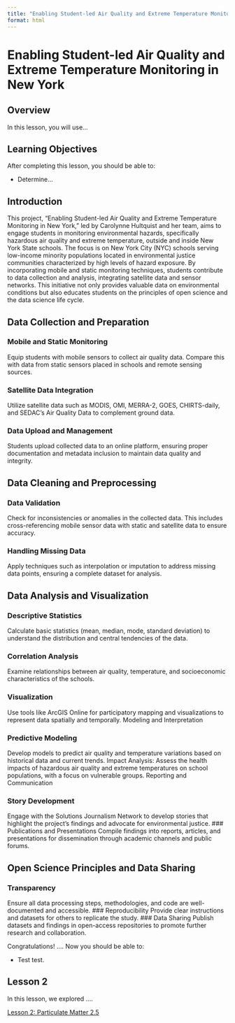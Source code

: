 ```yaml
---
title: "Enabling Student-led Air Quality and Extreme Temperature Monitoring in New York"
format: html
---
```

# Enabling Student-led Air Quality and Extreme Temperature Monitoring in New York

## Overview

In this lesson, you will use...

## Learning Objectives

After completing this lesson, you should be able to:

- Determine...

## Introduction

This project, "Enabling Student-led Air Quality and Extreme Temperature Monitoring in New York," led by Carolynne Hultquist and her team, aims to engage students in monitoring environmental hazards, specifically hazardous air quality and extreme temperature, outside and inside New York State schools. The focus is on New York City (NYC) schools serving low-income minority populations located in environmental justice communities characterized by high levels of hazard exposure. By incorporating mobile and static monitoring techniques, students contribute to data collection and analysis, integrating satellite data and sensor networks. This initiative not only provides valuable data on environmental conditions but also educates students on the principles of open science and the data science life cycle.


## Data Collection and Preparation


### Mobile and Static Monitoring 
Equip students with mobile sensors to collect air quality data. Compare this with data from static sensors placed in schools and remote sensing sources.

### Satellite Data Integration 
Utilize satellite data such as MODIS, OMI, MERRA-2, GOES, CHIRTS-daily, and SEDAC’s Air Quality Data to complement ground data.

### Data Upload and Management
Students upload collected data to an online platform, ensuring proper documentation and metadata inclusion to maintain data quality and integrity.

## Data Cleaning and Preprocessing

### Data Validation
Check for inconsistencies or anomalies in the collected data. This includes cross-referencing mobile sensor data with static and satellite data to ensure accuracy.

### Handling Missing Data
Apply techniques such as interpolation or imputation to address missing data points, ensuring a complete dataset for analysis.

## Data Analysis and Visualization

### Descriptive Statistics
Calculate basic statistics (mean, median, mode, standard deviation) to understand the distribution and central tendencies of the data.

### Correlation Analysis
Examine relationships between air quality, temperature, and socioeconomic characteristics of the schools.

### Visualization
Use tools like ArcGIS Online for participatory mapping and visualizations to represent data spatially and temporally.
Modeling and Interpretation

### Predictive Modeling
Develop models to predict air quality and temperature variations based on historical data and current trends.
Impact Analysis: Assess the health impacts of hazardous air quality and extreme temperatures on school populations, with a focus on vulnerable groups.
Reporting and Communication

### Story Development
Engage with the Solutions Journalism Network to develop stories that highlight the project’s findings and advocate for environmental justice.
### Publications and Presentations
Compile findings into reports, articles, and presentations for dissemination through academic channels and public forums.

## Open Science Principles and Data Sharing

### Transparency
Ensure all data processing steps, methodologies, and code are well-documented and accessible.
### Reproducibility
Provide clear instructions and datasets for others to replicate the study.
### Data Sharing
Publish datasets and findings in open-access repositories to promote further research and collaboration.


Congratulations! .... Now you should be able to:

-   Test test. 

## Lesson 2 

In this lesson, we explored ....

[Lesson 2: Particulate Matter 2.5](){.btn .btn-primary .btn role="button"}